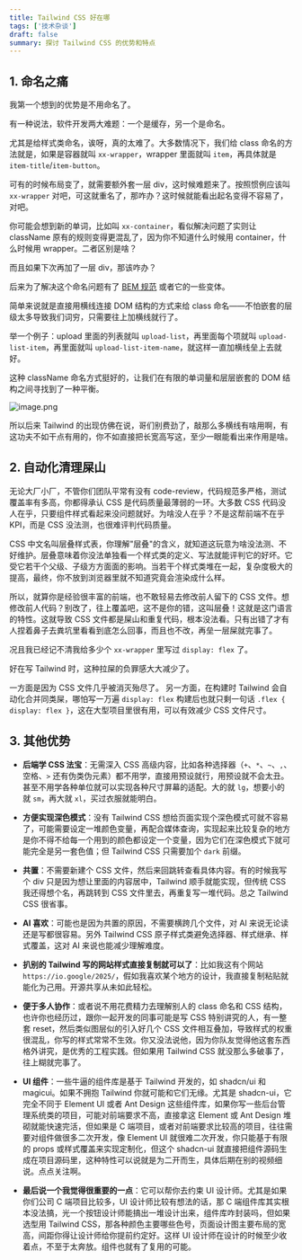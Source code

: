 ```yaml
---
title: Tailwind CSS 好在哪
tags: ['技术杂谈']
draft: false
summary: 探讨 Tailwind CSS 的优势和特点
---
```


## 1. 命名之痛

我第一个想到的优势是不用命名了。

有一种说法，软件开发两大难题：一个是缓存，另一个是命名。

尤其是给样式类命名，诶呀，真的太难了。大多数情况下，我们给 class 命名的方法就是，如果是容器就叫 `xx-wrapper`，wrapper 里面就叫 `item`，再具体就是 `item-title`/`item-button`。

可有的时候布局变了，就需要额外套一层 div，这时候难题来了。按照惯例应该叫 `xx-wrapper` 对吧，可这就重名了，那咋办？这时候就能看出起名变得不容易了，对吧。

你可能会想到新的单词，比如叫 `xx-container`，看似解决问题了实则让 className 原有的规则变得更混乱了，因为你不知道什么时候用 container，什么时候用 wrapper。二者区别是啥？

而且如果下次再加了一层 div，那该咋办？

后来为了解决这个命名问题有了 [BEM 规范](https://getbem.com/) 或者它的一些变体。

简单来说就是直接用横线连接 DOM 结构的方式来给 class 命名——不怕嵌套的层级太多导致我们词穷，只需要往上加横线就行了。

举一个例子：upload 里面的列表就叫 `upload-list`，再里面每个项就叫 `upload-list-item`，再里面就叫 `upload-list-item-name`，就这样一直加横线垒上去就好。

这种 className 命名方式挺好的，让我们在有限的单词量和层层嵌套的 DOM 结构之间寻找到了一种平衡。

![image.png](attachment:b602a70e-c190-4d23-9f13-8faef7af0c05:image.png)

所以后来 Tailwind 的出现仿佛在说，哥们别费劲了，敲那么多横线有啥用啊，有这功夫不如干点有用的，你不如直接把长宽高写这，至少一眼能看出来作用是啥。

## 2. 自动化清理屎山

无论大厂小厂，不管你们团队平常有没有 code-review，代码规范多严格，测试覆盖率有多高，你都得承认 CSS 是代码质量最薄弱的一环。大多数 CSS 代码没人在乎，只要组件样式看起来没问题就好。为啥没人在乎？不是这帮前端不在乎 KPI，而是 CSS 没法测，也很难评判代码质量。

CSS 中文名叫层叠样式表，你理解"层叠"的含义，就知道这玩意为啥没法测、不好维护。层叠意味着你没法单独看一个样式类的定义、写法就能评判它的好坏。它受它若干个父级、子级方方面面的影响。当若干个样式类堆在一起，复杂度极大的提高，最终，你不放到浏览器里就不知道究竟会渲染成什么样。

所以，就算你是经验很丰富的前端，也不敢轻易去修改前人留下的 CSS 文件。想修改前人代码？别改了，往上覆盖吧，这不是你的错，这叫层叠！这就是这门语言的特性。这就导致 CSS 文件都是屎山和重复代码，根本没法看。只有出错了才有人捏着鼻子去粪坑里看看到底怎么回事，而且也不改，再垒一层屎就完事了。

况且我已经记不清我给多少个 `xx-wrapper` 里写过 `display: flex` 了。

好在写 Tailwind 时，这种拉屎的负罪感大大减少了。

一方面是因为 CSS 文件几乎被消灭殆尽了。
另一方面，在构建时 Tailwind 会自动化合并同类屎，哪怕写一万遍 `display: flex` 构建后也就只剩一句话 `.flex { display: flex }`，这在大型项目里很有用，可以有效减少 CSS 文件尺寸。

## 3. 其他优势

- **后端学 CSS 法宝**：无需深入 CSS 高级内容，比如各种选择器（`+`、`*`、`~`、`,`、空格、`>` 还有伪类伪元素）都不用学，直接用预设就行，用预设就不会太丑。甚至不用学各种单位就可以实现各种尺寸屏幕的适配。大的就 `lg`，想要小的就 `sm`，再大就 `xl`，买过衣服就能明白。

- **方便实现深色模式**：没有 Tailwind CSS 想给页面实现个深色模式可就不容易了，可能需要设定一堆颜色变量，再配合媒体查询，实现起来比较复杂的地方是你不得不给每一个用到的颜色都设定一个变量，因为它们在深色模式下就可能完全是另一套色值；但 Tailwind CSS 只需要加个 `dark` 前缀。

- **共置**：不需要新建个 CSS 文件，然后来回跳转查看具体内容。有的时候我写个 div 只是因为想让里面的内容居中，Tailwind 顺手就能实现，但传统 CSS 我还得想个名，再跳转到 CSS 文件里去，再重复写一堆代码。总之 Tailwind CSS 很省事。

- **AI 喜欢**：可能也是因为共置的原因，不需要横跨几个文件，对 AI 来说无论读还是写都很容易。另外 Tailwind CSS 原子样式类避免选择器、样式继承、样式覆盖，这对 AI 来说也能减少理解难度。

- **扒别的 Tailwind 写的网站样式直接复制就可以了**：比如我这有个网站 `https://io.google/2025/`，假如我喜欢某个地方的设计，我直接复制粘贴就能化为己用。开源共享从未如此轻松。

- **便于多人协作**：或者说不用花费精力去理解别人的 class 命名和 CSS 结构，也许你也经历过，跟你一起开发的同事可能是写 CSS 特别讲究的人，有一整套 reset，然后类似图层似的引入好几个 CSS 文件相互叠加，导致样式的权重很混乱，你写的样式常常不生效。你又没法说他，因为你队友觉得他这套东西格外讲究，是优秀的工程实践。但如果用 Tailwind CSS 就没那么多破事了，往上糊就完事了。

- **UI 组件**：一些牛逼的组件库是基于 Tailwind 开发的，如 shadcn/ui 和 magicui。如果不拥抱 Tailwind 你就可能和它们无缘。尤其是 shadcn-ui，它完全不同于 Element UI 或者 Ant Design 这些组件库，如果你写一些后台管理系统类的项目，可能对前端要求不高，直接拿这 Element 或 Ant Design 堆砌就能快速完活，但如果是 C 端项目，或者对前端要求比较高的项目，往往需要对组件做很多二次开发，像 Element UI 就很难二次开发，你只能基于有限的 props 或样式覆盖来实现定制化，但这个 shadcn-ui 就直接把组件源码生成在项目源码里，这种特性可以说就是为二开而生，具体后期在别的视频细说。点点关注啊。

- **最后说一个我觉得很重要的一点**：它可以帮你去约束 UI 设计师。尤其是如果你们公司 C 端项目比较多，UI 设计师比较有想法的话，那 C 端组件库其实根本没法搞，光一个按钮设计师能搞出一堆设计出来，组件库咋封装吗，但如果选型用 Tailwind CSS，那各种颜色主要哪些色号，页面设计图主要布局的宽高，间距你得让设计师给你提前约定好。这样 UI 设计师在设计的时候至少收着点，不至于太奔放。组件也就有了复用的可能。